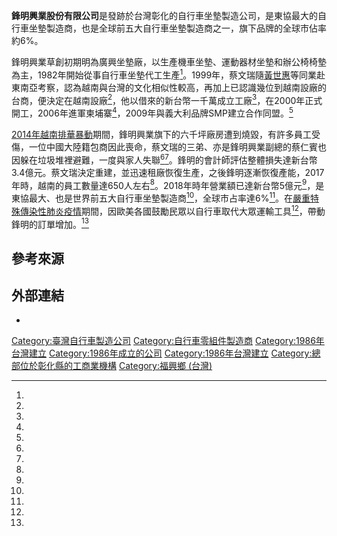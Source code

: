 '''鋒明興業股份有限公司'''是發跡於台灣彰化的自行車坐墊製造公司，是東協最大的自行車坐墊製造商，也是全球前五大自行車坐墊製造商之一，旗下品牌的全球市佔率約6%。

鋒明興業草創初期明為廣興坐墊廠，以生產機車坐墊、運動器材坐墊和辦公椅椅墊為主，1982年開始從事自行車坐墊代工生產<ref name="官網"/>。1999年，蔡文瑞隨[[黃世惠|黃世惠]]等同業赴東南亞考察，認為越南與台灣的文化相似性較高，再加上已認識幾位到越南設廠的台商，便決定在越南設廠<ref name="工商1"/>，他以借來的新台幣一千萬成立工廠<ref name="天下2"/>，在2000年正式開工，2006年進軍柬埔寨<ref name="官網"/>，2009年與義大利品牌SMP建立合作同盟。<ref name="天下1"/>

[[2014年越南排華暴動|2014年越南排華暴動]]期間，鋒明興業旗下的六千坪廠房遭到燒毀，有許多員工受傷，一位中國大陸籍包商因此喪命，蔡文瑞的三弟、亦是鋒明興業副總的蔡仁賓也因躲在垃圾堆裡避難，一度與家人失聯<ref name="ETtoday"/><ref name="自由"/>。鋒明的會計師評估整體損失達新台幣3.4億元。蔡文瑞決定重建，並迅速租廠恢復生產，之後鋒明逐漸恢復產能，2017年時，越南的員工數量達650人左右<ref name="工商2"/>。2018年時年營業額已達新台幣5億元<ref name="經濟1"/>，是東協最大、也是世界前五大自行車坐墊製造商<ref name="經濟1"/>，全球市占率達6%<ref name="天下1"/>。在[[嚴重特殊傳染性肺炎疫情|嚴重特殊傳染性肺炎疫情]]期間，因歐美各國鼓勵民眾以自行車取代大眾運輸工具<ref name="經濟2"/>，帶動鋒明的訂單增加。<ref name="工商1"/>

== 參考來源 ==
{{Reflist|2|refs =
<ref name="官網">{{cite web|url=http://ddk-tw.smartweb.tw/ |language=zh-tw |title=鋒明集團DDK |publisher=鋒明集團DDK | date= |accessdate=2020-09-16 }}</ref>

<ref name="經濟1">{{cite news|title=台商在東協系列三／鋒明挺過暴動 打造新王國 |url=https://money.udn.com/money/story/11178/4151959 |language=zh-tw |author=黃阡阡 |publisher=經濟日報 |date=2019-11-08 |accessdate=2020-09-16}}</ref>

<ref name="工商1">{{cite news|title=腳踏車產業鏈新基地 鋒明插旗越南 |url=https://ctee.com.tw/news/industry/304356.html |language=zh-tw |author= |publisher=工商時報 |date=2020-07-26 |accessdate=2020-09-16}}</ref>

<ref name="經濟2">{{cite news|title=疫情影響電動自行車熱夯 歐盟進口市場MIT躍居各國之冠 |url=https://money.udn.com/money/story/5612/4681632 |language=zh-tw |author=葉卉軒 |publisher=經濟日報 |date=2020-07-06 |accessdate=2020-09-16}}</ref>

<ref name="天下1">{{cite news|title=走過暴動重創，鋒明打造越南自行車墊王國 |url=https://www.cw.com.tw/article/5088082 |language=zh-tw |author=刁曼蓬 |publisher=天下雜誌 |date=2018-02-06 |accessdate=2020-09-16}}</ref>

<ref name="ETtoday">{{cite news|title=鋒明6千坪廠房燒光　董座蔡文瑞三弟失聯 |url=https://www.ettoday.net/news/20140515/357379.htm |language=zh-tw |author=陳稚暉、陳永毅、高誌鴻 |publisher=ETtoday新聞雲 |date=2014-05-15 |accessdate=2020-09-16}}</ref>

<ref name="自由">{{cite news|title=一度失聯的鋒明興業副總經理蔡仁賓攜妻小返台 |url=https://news.ltn.com.tw/news/politics/breakingnews/1008891 |language=zh-tw |author=朱沛雄 |publisher=自由時報 |date=2014-05-16 |accessdate=2020-09-16}}</ref>

<ref name="天下2">{{cite news|title=暴動後，台商的越南心聲：我恨自己愛上了你 |url=https://www.cw.com.tw/article/5071188 |language=zh-tw |author= 劉光瑩|publisher=天下雜誌 |date=2015-09-29 |accessdate=2020-09-16}}</ref>

<ref name="工商2">{{cite news|title=鋒明集團 蔡文瑞選對timing南進 掌握產業先機 |url=https://m.ctee.com.tw/dailynews/20170519/a05aa5/807780/5c465f6fa412dabe20d440e3ccf0a9fc |language=zh-tw |author= 朱漢崙 |publisher=天下雜誌 |date=2017-05-19 |accessdate=2020-09-16}}</ref>
}}
== 外部連結 ==
*{{Official website|http://ddk-tw.smartweb.tw/|鋒明集團DDK}}

[[Category:臺灣自行車製造公司|Category:臺灣自行車製造公司]]
[[Category:自行車零組件製造商|Category:自行車零組件製造商]]
[[Category:1986年台灣建立|Category:1986年台灣建立]]
[[Category:1986年成立的公司|Category:1986年成立的公司]]
[[Category:1986年台灣建立|Category:1986年台灣建立]]
[[Category:總部位於彰化縣的工商業機構|Category:總部位於彰化縣的工商業機構]]
[[Category:福興鄉_(台灣)|Category:福興鄉 (台灣)]]